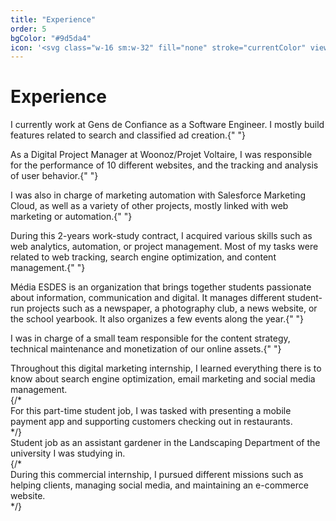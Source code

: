 ```yaml
---
title: "Experience"
order: 5
bgColor: "#9d5da4"
icon: '<svg class="w-16 sm:w-32" fill="none" stroke="currentColor" viewBox="0 0 24 24" xmlns="http://www.w3.org/2000/svg"><path stroke-linecap="round" stroke-linejoin="round" stroke-width="1.5" d="M8 14v3m4-3v3m4-3v3M3 21h18M3 10h18M3 7l9-4 9 4M4 10h16v11H4V10z"></path></svg>'
---
```





<H1>Experience</H1>
<Main>
  <Section>
    <Card
      company="Gens de Confiance"
      logo={img.gensdeconfiance}
      place="France (Remote)"
    >
      <Item title="Software Engineer" span="August 2023 - Today">
        <p>
          I currently work at Gens de Confiance as a Software Engineer. I mostly
          build features related to search and classified ad creation.{" "}
        </p>
      </Item>
    </Card>
  </Section>
  <Section>
    <Card
      company="Projet Voltaire"
      logo={img.projetvoltaire}
      place="Lyon, France"
    >
      <Item title="Digital Project Manager" span="September 2021 - August 2023">
        <p>
          As a Digital Project Manager at Woonoz/Projet Voltaire, I was
          responsible for the performance of 10 different websites, and the
          tracking and analysis of user behavior.{" "}
        </p>
        <p>
          I was also in charge of marketing automation with Salesforce Marketing
          Cloud, as well as a variety of other projects, mostly linked with web
          marketing or automation.{" "}
        </p>
      </Item>
      <Item
        title="Content & Digital Marketing Assistant"
        span="September 2019 - August 2021"
      >
        <p>
          During this 2-years work-study contract, I acquired various skills
          such as web analytics, automation, or project management. Most of my
          tasks were related to web tracking, search engine optimization, and
          content management.{" "}
        </p>
      </Item>
    </Card>
  </Section>
  <Section>
    <Card company="Média ESDES" logo={img.mediaesdes} place="Lyon, France">
      <Item title="President" span="January 2019 - June 2021">
        <p>
          Média ESDES is an organization that brings together students
          passionate about information, communication and digital. It manages
          different student-run projects such as a newspaper, a photography
          club, a news website, or the school yearbook. It also organizes a few
          events along the year.{" "}
        </p>
      </Item>
      <Item title="Web Manager" span="September - December 2018">
        <p>
          I was in charge of a small team responsible for the content strategy,
          technical maintenance and monetization of our online assets.{" "}
        </p>
      </Item>
    </Card>
  </Section>
  <Section>
    <Card company="Cookson-CLAL" logo={img.cookson} place="Lyon, France">
      <Item title="SEO" span="May - August 2019">
        Throughout this digital marketing internship, I learned everything there
        is to know about search engine optimization, email marketing and social
        media management.
      </Item>
    </Card>
  </Section>
  {/* <Section>
        <Card company="Billee" logo={ img.billee } place="Paris, France">
          <Item title="Brand Ambassador" span="July - August 2018">
            For this part-time student job, I was tasked with presenting a mobile payment app and supporting customers checking out in restaurants.
          </Item>
        </Card>
    </Section> */}
  <Section></Section>
  <Section>
    <Card
      company="Elon University Landscaping Department"
      logo={img.elon}
      place="Elon, NC, USA"
    >
      <Item title="Assistant Gardener" span="April - May 2018">
        Student job as an assistant gardener in the Landscaping Department of
        the university I was studying in.
      </Item>
    </Card>
  </Section>
  {/* <Section>
        <Card company="Alyzée Marine" logo={ img.sailonboat } place="Lyon, France">
          <Item title="Web Marketing Assistant" span="May - June 2017">
            During this commercial internship, I pursued different missions such as helping clients, managing social media, and maintaining an e-commerce website.
          </Item>
        </Card>
    </Section> */}
</Main>

